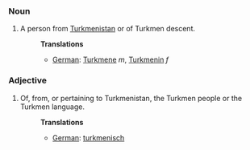 ===Noun===
#A person from [[Turkmenistan]] or of Turkmen descent.
#:'''Translations'''
#:*[[German]]: [[Turkmene]] ''m'', [[Turkmenin]] ''f''

===Adjective===
#Of, from, or pertaining to Turkmenistan, the Turkmen people or the Turkmen language.
#:'''Translations'''
#:*[[German]]: [[turkmenisch]]